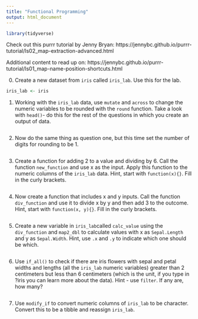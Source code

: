 ```yaml
---
title: "Functional Programming"
output: html_document
---
```


```r
library(tidyverse)
```

Check out this purrr tutorial by Jenny Bryan: https://jennybc.github.io/purrr-tutorial/ls02_map-extraction-advanced.html

Additional content to read up on: 
https://jennybc.github.io/purrr-tutorial/ls01_map-name-position-shortcuts.html

0. Create a new dataset from `iris` called `iris_lab`. Use this for the lab.
```r
iris_lab <- iris
```

1. Working with the `iris_lab` data, use `mutate` and `across` to change the numeric variables to be rounded with the `round` function.  Take a look with `head()`- do this for the rest of the questions in which you create an output of data.
```r

```

2. Now do the same thing as question one, but this time set the number of digits for rounding to be 1.

```r

```

3. Create a function for adding 2 to a value and dividing by 6. Call the function `new_function` and use x as the input. Apply this function to the numeric columns of the `iris_lab` data. Hint, start with `function(x){}`. Fill in the curly brackets.

```r

```

4. Now create a function that includes x and y inputs. Call the function `div_function` and use it to divide x by y and then add 3 to the outcome. Hint, start with `function(x, y){}`. Fill in the curly brackets.
```r

```

5. Create a new variable in `iris_lab`called `calc_value` using the `div_function` and `map2_dbl` to calculate values with x as `Sepal.Length` and y as `Sepal.Width`. Hint, use `.x` and `.y` to indicate which one should be which.

```r

```


6. Use `if_all()` to check if there are iris flowers with sepal and petal widths and lengths (all the `iris_lab` numeric variables) greater than 2 centimeters but less than 6 centimeters (which is the unit, if you type in ?iris you can learn more about the data). Hint - use `filter`. If any are, how many?
```r

```


7.  Use `modify_if` to convert numeric columns of `iris_lab` to be character. Convert this to be a tibble and reassign `iris_lab`.
```r

```






